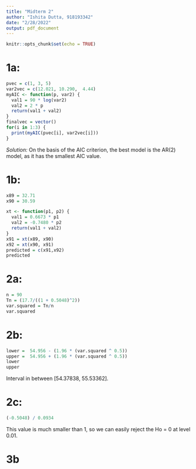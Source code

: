 ```yaml
---
title: "Midterm 2"
author: "Ishita Dutta, 918193342"
date: "2/28/2022"
output: pdf_document
---
```


```r
knitr::opts_chunk$set(echo = TRUE)
```

# 1a:
```r
pvec = c(1, 3, 5)
var2vec = c(12.021, 10.290,  4.44)
myAIC <- function(p, var2) {
  val1 = 90 * log(var2)
  val2 = 2 * p
  return(val1 + val2)
}
finalvec = vector()
for(i in 1:3) {
  print(myAIC(pvec[i], var2vec[i]))
}

```
_Solution:_ On the basis of the AIC criterion, the best model is the AR(2) model, as it has the smallest AIC value. 

# 1b:
```r
x89 = 32.71
x90 = 30.59
```

```r
xt <- function(p1, p2) {
  val1 = 0.6673 * p1
  val2 = -0.7480 * p2
  return(val1 + val2)
}
x91 = xt(x89, x90)
x92 = xt(x90, x91)
predicted = c(x91,x92)
predicted
```


# 2a:
```r
n = 90
Tn = (17.7/((1 + 0.5048)^2))
var.squared = Tn/n
var.squared
```

# 2b:
```r
lower =  54.956 - (1.96 * (var.squared ^ 0.5))
upper =  54.956 + (1.96 * (var.squared ^ 0.5))
lower
upper
```
Interval in between [54.37838, 55.53362].

# 2c:
```r
(-0.5048) / 0.0934
```
This value is much smaller than 1, so we can easily reject the Ho = 0 at level 0.01.

# 3b
















